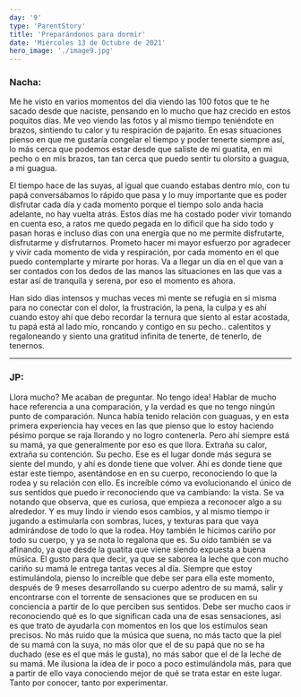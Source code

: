 ```yaml
---
day: '9'
type: 'ParentStory'
title: 'Preparándonos para dormir'
date: 'Miércoles 13 de Octubre de 2021'
hero_image: './image9.jpg'
---
```


### Nacha:

Me he visto en varios momentos del día viendo las 100 fotos que te he sacado desde que naciste, pensando en lo mucho que haz crecido en estos poquitos días. Me veo viendo las fotos y al mismo tiempo teniéndote en brazos, sintiendo tu calor y tu respiración de pajarito. En esas situaciones pienso en que me gustaría congelar el tiempo y poder tenerte siempre así, lo más cerca que podemos estar desde que saliste de mi guatita, en mi pecho o en mis brazos, tan tan cerca que puedo sentir tu olorsito a guagua, a mi guagua.

El tiempo hace de las suyas, al igual que cuando estabas dentro mío, con tu papá conversábamos lo rápido que pasa y lo muy importante que es poder disfrutar cada día y cada momento porque el tiempo solo anda hacia adelante, no hay vuelta atrás. Estos días me ha costado poder vivir tomando en cuenta eso, a ratos me quedo pegada en lo dificil que ha sido todo y pasan horas e incluso dias con una energía que no me permite disfrutarte, disfrutarme y disfrutarnos. Prometo hacer mi mayor esfuerzo por agradecer y vivir cada momento de vida y respiración, por cada momento en el que puedo contemplarte y mirarte por horas. Va a llegar un día en el que van a ser contados con los dedos de las manos las situaciones en las que vas a estar así de tranquila y serena, por eso el momento es ahora.

Han sido dias intensos y muchas veces mi mente se refugia en si misma para no conectar con el dolor, la frustración, la pena, la culpa y es ahí cuando estoy ahí que debo recordar la ternura que siento al estar acostada, tu papá está al lado mío, roncando y contigo en su pecho.. calentitos y regaloneando y siento una gratitud infinita de tenerte, de tenerlo, de tenernos.

---

### JP:

Llora mucho? Me acaban de preguntar. No tengo idea! Hablar de mucho hace referencia a una comparación, y la verdad es que no tengo ningún punto de comparación. Nunca había tenido relación con guaguas, y en esta primera experiencia hay veces en las que pienso que lo estoy haciendo pésimo porque se raja llorando y no logro contenerla. Pero ahí siempre está su mamá, ya que generalmente por eso es que llora. Extraña su calor, extraña su contención. Su pecho. Ese es el lugar donde más segura se siente del mundo, y ahí es donde tiene que volver. Ahí es donde tiene que estar este tiempo, asentándose en en su cuerpo, reconociendo lo que la rodea y su relación con ello. Es increíble cómo va evolucionando el único de sus sentidos que puedo ir reconociendo que va cambiando: la vista. Se va notando que observa, que es curiosa, que empieza a reconocer algo a su alrededor. Y es muy lindo ir viendo esos cambios, y al mismo tiempo ir jugando a estimularla con sombras, luces, y texturas para que vaya admirándose de todo lo que la rodea. Hoy también le hicimos cariño por todo su cuerpo, y ya se nota lo regalona que es. Su oído también se va afinando, ya que desde la guatita que viene siendo expuesta a buena música. El gusto para que decir, ya que se saborea la leche que con mucho cariño su mamá le entrega tantas veces al día. Siempre que estoy estimulándola, pienso lo increíble que debe ser para ella este momento, después de 9 meses desarrollando su cuerpo adentro de su mamá, salir y encontrarse con el torrente de sensaciones que se producen en su conciencia a partir de lo que perciben sus sentidos. Debe ser mucho caos ir reconociendo qué es lo que significan cada una de esas sensaciones, asi es que trato de ayudarla con momentos en los que los estímulos sean precisos. No más ruido que la música que suena, no más tacto que la piel de su mamá con la suya, no más olor que el de su papá que no se ha duchado (ese es el que más le gusta), no más sabor que el de la leche de su mamá. Me ilusiona la idea de ir poco a poco estimulándola más, para que a partir de ello vaya conociendo mejor de qué se trata estar en este lugar. Tanto por conocer, tanto por experimentar.

